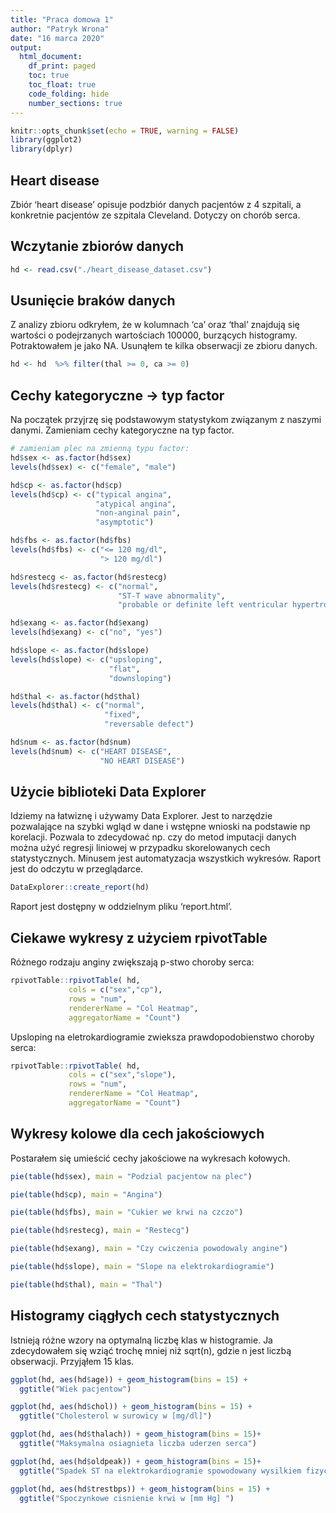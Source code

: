 ```yaml
---
title: "Praca domowa 1"
author: "Patryk Wrona"
date: "16 marca 2020"
output:
  html_document:
    df_print: paged
    toc: true
    toc_float: true
    code_folding: hide
    number_sections: true
---
```


```r
knitr::opts_chunk$set(echo = TRUE, warning = FALSE)
library(ggplot2)
library(dplyr)
```

## Heart disease

Zbiór 'heart disease' opisuje podzbiór danych pacjentów z 4 szpitali, a konkretnie pacjentów ze szpitala Cleveland. Dotyczy on chorób serca.

## Wczytanie zbiorów danych

```r
hd <- read.csv("./heart_disease_dataset.csv")
```

## Usunięcie braków danych

Z analizy zbioru odkryłem, że w kolumnach 'ca' oraz 'thal' znajdują się wartości o podejrzanych wartościach 100000, burzących histogramy. Potraktowałem je jako NA. 
Usunąłem te kilka obserwacji ze zbioru danych.

```r
hd <- hd  %>% filter(thal >= 0, ca >= 0)
```


## Cechy kategoryczne -> typ factor

Na początek przyjrzę się podstawowym statystykom związanym z naszymi danymi.
Zamieniam cechy kategoryczne na typ factor.

```r

# zamieniam plec na zmienną typu factor:
hd$sex <- as.factor(hd$sex)
levels(hd$sex) <- c("female", "male")

hd$cp <- as.factor(hd$cp)
levels(hd$cp) <- c("typical angina",
                   "atypical angina",
                   "non-anginal pain",
                   "asymptotic")

hd$fbs <- as.factor(hd$fbs)
levels(hd$fbs) <- c("<= 120 mg/dl",
                    "> 120 mg/dl")

hd$restecg <- as.factor(hd$restecg)
levels(hd$restecg) <- c("normal",
                        "ST-T wave abnormality",
                        "probable or definite left ventricular hypertrophy")

hd$exang <- as.factor(hd$exang)
levels(hd$exang) <- c("no", "yes")

hd$slope <- as.factor(hd$slope)
levels(hd$slope) <- c("upsloping",
                      "flat",
                      "downsloping")

hd$thal <- as.factor(hd$thal)
levels(hd$thal) <- c("normal",
                     "fixed",
                     "reversable defect")

hd$num <- as.factor(hd$num)
levels(hd$num) <- c("HEART DISEASE",
                    "NO HEART DISEASE")


```



## Użycie biblioteki Data Explorer

Idziemy na łatwiznę i używamy Data Explorer. Jest to narzędzie pozwalające na szybki wgląd w dane i wstępne wnioski na podstawie np korelacji. Pozwala to zdecydować np. czy do metod imputacji danych można użyć regresji liniowej w przypadku skorelowanych cech statystycznych. Minusem jest automatyzacja wszystkich wykresów. Raport jest do odczytu w przeglądarce.

```r

DataExplorer::create_report(hd)

```

Raport jest dostępny w oddzielnym pliku 'report.html'.


## Ciekawe wykresy z użyciem rpivotTable

Różnego rodzaju anginy zwiększają p-stwo choroby serca:

```r

rpivotTable::rpivotTable( hd,
             cols = c("sex","cp"),
             rows = "num",
             rendererName = "Col Heatmap",
             aggregatorName = "Count")
```



Upsloping na eletrokardiogramie zwieksza prawdopodobienstwo choroby serca: 
```r

rpivotTable::rpivotTable( hd,
             cols = c("sex","slope"),
             rows = "num",
             rendererName = "Col Heatmap",
             aggregatorName = "Count")
```


## Wykresy kolowe dla cech jakościowych

Postarałem się umieścić cechy jakościowe na wykresach kołowych.

```r
pie(table(hd$sex), main = "Podzial pacjentow na plec")
```

```r
pie(table(hd$cp), main = "Angina")
```


```r
pie(table(hd$fbs), main = "Cukier we krwi na czczo")
```

```r
pie(table(hd$restecg), main = "Restecg")
```

```r
pie(table(hd$exang), main = "Czy cwiczenia powodowaly angine")
```

```r
pie(table(hd$slope), main = "Slope na elektrokardiogramie")
```

```r
pie(table(hd$thal), main = "Thal")
```


## Histogramy ciągłych cech statystycznych
Istnieją różne wzory na optymalną liczbę klas w histogramie. Ja zdecydowałem się wziąć trochę mniej niż sqrt(n), gdzie n jest liczbą obserwacji. Przyjąłem 15 klas.


```r
ggplot(hd, aes(hd$age)) + geom_histogram(bins = 15) +
  ggtitle("Wiek pacjentow")
```


```r
ggplot(hd, aes(hd$chol)) + geom_histogram(bins = 15) +
  ggtitle("Cholesterol w surowicy w [mg/dl]")
```

```r
ggplot(hd, aes(hd$thalach)) + geom_histogram(bins = 15)+
  ggtitle("Maksymalna osiagnieta liczba uderzen serca")
```

```r
ggplot(hd, aes(hd$oldpeak)) + geom_histogram(bins = 15)+
  ggtitle("Spadek ST na elektrokardiogramie spowodowany wysilkiem fizycznym")
```

```r
ggplot(hd, aes(hd$trestbps)) + geom_histogram(bins = 15) +
  ggtitle("Spoczynkowe cisnienie krwi w [mm Hg] ")
```



